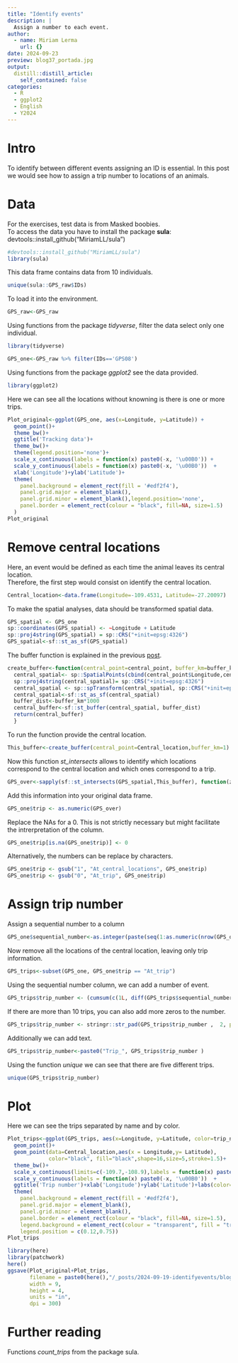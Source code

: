 ```yaml
---
title: "Identify events"
description: |
  Assign a number to each event.
author:
  - name: Miriam Lerma
    url: {}
date: 2024-09-23
preview: blog37_portada.jpg
output:
  distill::distill_article:
    self_contained: false
categories:
  - R
  - ggplot2
  - English
  - Y2024
---
```


# Intro

To identify between different events assigning an ID is essential.
In this post we would see how to assign a trip number to locations of an animals. 

# Data 

For the exercises, test data is from Masked boobies. <br>
To access the data you have to install the package **sula**: devtools::install_github("MiriamLL/sula")

```r
#devtools::install_github("MiriamLL/sula")
library(sula)
```

This data frame contains data from 10 individuals.

```r
unique(sula::GPS_raw$IDs)
```

To load it into the environment.

```r
GPS_raw<-GPS_raw
```

Using functions from the package *tidyverse*, filter the data select only one individual. 

```r
library(tidyverse)
```

```r
GPS_one<-GPS_raw %>% filter(IDs=='GPS08')
```

Using functions from the package *ggplot2* see the data provided.

```r
library(ggplot2)
```

Here we can see all the locations without knowning is there is one or more trips.

```r
Plot_original<-ggplot(GPS_one, aes(x=Longitude, y=Latitude)) + 
  geom_point()+
  theme_bw()+
  ggtitle('Tracking data')+
  theme_bw()+
  theme(legend.position='none')+
  scale_x_continuous(labels = function(x) paste0(-x, '\u00B0')) +
  scale_y_continuous(labels = function(x) paste0(-x, '\u00B0'))  +
  xlab('Longitude')+ylab('Latitude')+
  theme(
    panel.background = element_rect(fill = '#edf2f4'),
    panel.grid.major = element_blank(),
    panel.grid.minor = element_blank(),legend.position='none',
    panel.border = element_rect(colour = "black", fill=NA, size=1.5)
  )
Plot_original
```


# Remove central locations

Here, an event would be defined as each time the animal leaves its central location.  
Therefore, the first step would consist on identify the central location. 

```r
Central_location<-data.frame(Longitude=-109.4531, Latitude=-27.20097)
```

To make the spatial analyses, data should be transformed spatial data.

```r
GPS_spatial <- GPS_one
sp::coordinates(GPS_spatial) <- ~Longitude + Latitude
sp::proj4string(GPS_spatial) = sp::CRS("+init=epsg:4326")
GPS_spatial<-sf::st_as_sf(GPS_spatial)
```

The buffer function is explained in the previous [post](https://www.miriam-lerma.com/posts/2024-08-01-removelocs/).

```r
create_buffer<-function(central_point=central_point, buffer_km=buffer_km){
  central_spatial<- sp::SpatialPoints(cbind(central_point$Longitude,central_point$Latitude)) 
  sp::proj4string(central_spatial)= sp::CRS("+init=epsg:4326") 
  central_spatial <- sp::spTransform(central_spatial, sp::CRS("+init=epsg:4326"))
  central_spatial<-sf::st_as_sf(central_spatial)
  buffer_dist<-buffer_km*1000
  central_buffer<-sf::st_buffer(central_spatial, buffer_dist)
  return(central_buffer)
  }
```

To run the function provide the central location.

```r
This_buffer<-create_buffer(central_point=Central_location,buffer_km=1)
```

Now this function *st_intersects* allows to identify which locations correspond to the central location and which ones correspond to a trip. 

```r
GPS_over<-sapply(sf::st_intersects(GPS_spatial,This_buffer), function(z) if (length(z)==0) NA_integer_ else z[1])
```

Add this information into your original data frame.

```r
GPS_one$trip <- as.numeric(GPS_over)
```

Replace the NAs for a 0. This is not strictly necessary but might facilitate the intrerpretation of the column.

```r
GPS_one$trip[is.na(GPS_one$trip)] <- 0
```

Alternatively, the numbers can be replace by characters.

```r
GPS_one$trip <- gsub("1", "At_central_locations", GPS_one$trip)
GPS_one$trip <- gsub("0", "At_trip", GPS_one$trip)
```

# Assign trip number

Assign a sequential number to a column 

```r
GPS_one$sequential_number<-as.integer(paste(seq(1:as.numeric(nrow(GPS_one)))))
```

Now remove all the locations of the central location, leaving only trip information.

```r
GPS_trips<-subset(GPS_one, GPS_one$trip == "At_trip")
```

Using the sequential number column, we can add a number of event. 

```r
GPS_trips$trip_number <- (cumsum(c(1L, diff(GPS_trips$sequential_number)) != 1L))+ 1
```

If there are more than 10 trips, you can also add more zeros to the number.

```r
GPS_trips$trip_number <- stringr::str_pad(GPS_trips$trip_number ,  2, pad = "0")
```

Additionally we can add text.

```r
GPS_trips$trip_number<-paste0("Trip_", GPS_trips$trip_number )
```

Using the function *unique* we can see that there are five different trips.

```r
unique(GPS_trips$trip_number)
```

# Plot

Here we can see the trips separated by name and by color.

```r
Plot_trips<-ggplot(GPS_trips, aes(x=Longitude, y=Latitude, color=trip_number)) + 
  geom_point()+
  geom_point(data=Central_location,aes(x = Longitude,y= Latitude), 
             color="black", fill="black",shape=16,size=5,stroke=1.5)+
  theme_bw()+
  scale_x_continuous(limits=c(-109.7,-108.9),labels = function(x) paste0(-x, '\u00B0')) +
  scale_y_continuous(labels = function(x) paste0(-x, '\u00B0'))  +
  ggtitle('Trip number')+xlab('Longitude')+ylab('Latitude')+labs(color='')+
  theme(
    panel.background = element_rect(fill = '#edf2f4'),
    panel.grid.major = element_blank(),
    panel.grid.minor = element_blank(),
    panel.border = element_rect(colour = "black", fill=NA, size=1.5),
    legend.background = element_rect(colour = "transparent", fill = "transparent"),
    legend.position = c(0.12,0.75))
Plot_trips
```

```r
library(here)
library(patchwork)
here()
ggsave(Plot_original+Plot_trips,
       filename = paste0(here(),"/_posts/2024-09-19-identifyevents/blog37.jpg"),
       width = 9, 
       height = 4, 
       units = "in",
       dpi = 300)
```
# Further reading

Functions *count_trips* from the package sula.  



